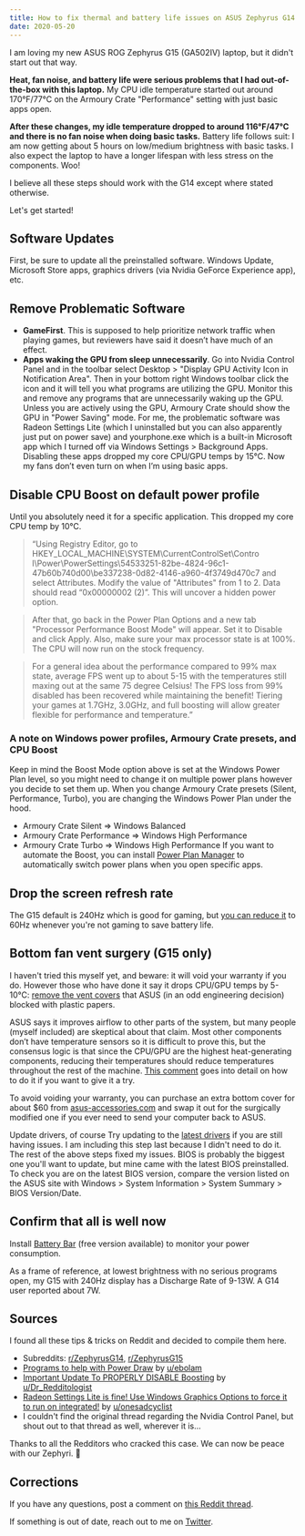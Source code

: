 ```yaml
---
title: How to fix thermal and battery life issues on ASUS Zephyrus G14 and G15
date: 2020-05-20
---
```



I am loving my new ASUS ROG Zephyrus G15 (GA502IV) laptop, but it didn't start out that way.

**Heat, fan noise, and battery life were serious problems that I had out-of-the-box with this laptop.** My CPU idle temperature started out around 170°F/77°C on the Armoury Crate "Performance" setting with just basic apps open.

**After these changes, my idle temperature dropped to around 116°F/47°C and there is no fan noise when doing basic tasks.** Battery life follows suit: I am now getting about 5 hours on low/medium brightness with basic tasks. I also expect the laptop to have a longer lifespan with less stress on the components. Woo!

I believe all these steps should work with the G14 except where stated otherwise.

Let's get started!

## Software Updates
First, be sure to update all the preinstalled software. Windows Update, Microsoft Store apps, graphics drivers (via Nvidia GeForce Experience app), etc.

## Remove Problematic Software
- **GameFirst**. This is supposed to help prioritize network traffic when playing games, but reviewers have said it doesn’t have much of an effect.
- **Apps waking the GPU from sleep unnecessarily**. Go into Nvidia Control Panel and in the toolbar select Desktop > "Display GPU Activity Icon in Notification Area". Then in your bottom right Windows toolbar click the icon and it will tell you what programs are utilizing the GPU. Monitor this and remove any programs that are unnecessarily waking up the GPU. Unless you are actively using the GPU, Armoury Crate should show the GPU in "Power Saving" mode. For me, the problematic software was Radeon Settings Lite (which I uninstalled but you can also apparently just put on power save) and yourphone.exe which is a built-in Microsoft app which I turned off via Windows Settings > Background Apps. Disabling these apps dropped my core CPU/GPU temps by 15°C. Now my fans don’t even turn on when I’m using basic apps.

## Disable CPU Boost on default power profile
Until you absolutely need it for a specific application. This dropped my core CPU temp by 10°C.

> “Using Registry Editor, go to HKEY_LOCAL_MACHINE\SYSTEM\CurrentControlSet\Contro l\Power\PowerSettings\54533251-82be-4824-96c1-47b60b740d00\be337238-0d82-4146-a960-4f3749d470c7 and select Attributes. Modify the value of "Attributes" from 1 to 2. Data should read “0x00000002 (2)”. This will uncover a hidden power option.

> After that, go back in the Power Plan Options and a new tab "Processor Performance Boost Mode" will appear. Set it to Disable and click Apply. Also, make sure your max processor state is at 100%. The CPU will now run on the stock frequency.

> For a general idea about the performance compared to 99% max state, average FPS went up to about 5-15 with the temperatures still maxing out at the same 75 degree Celsius! The FPS loss from 99% disabled has been recovered while maintaining the benefit! Tiering your games at 1.7GHz, 3.0GHz, and full boosting will allow greater flexible for performance and temperature.”

### A note on Windows power profiles, Armoury Crate presets, and CPU Boost
Keep in mind the Boost Mode option above is set at the Windows Power Plan level, so you might need to change it on multiple power plans however you decide to set them up. When you change Armoury Crate presets (Silent, Performance, Turbo), you are changing the Windows Power Plan under the hood.

- Armoury Crate Silent => Windows Balanced
- Armoury Crate Performance => Windows High Performance
- Armoury Crate Turbo => Windows High Performance
If you want to automate the Boost, you can install [Power Plan Manager](https://hamilton-engineering.com/html/ppm-info.html) to automatically switch power plans when you open specific apps.

## Drop the screen refresh rate
The G15 default is 240Hz which is good for gaming, but [you can reduce it](https://www.howtogeek.com/267650/how-to-make-your-120hz-or-144hz-monitor-use-its-advertised-refresh-rate) to 60Hz whenever you're not gaming to save battery life.

## Bottom fan vent surgery (G15 only)
I haven't tried this myself yet, and beware: it will void your warranty if you do. However those who have done it say it drops CPU/GPU temps by 5-10°C: [remove the vent covers](https://www.reddit.com/r/ZephyrusG14/comments/g7kd5b/asus_rog_zephyrus_240_hz_g15_2020_open_vent/) that ASUS (in an odd engineering decision) blocked with plastic papers.

ASUS says it improves airflow to other parts of the system, but many people (myself included) are skeptical about that claim. Most other components don’t have temperature sensors so it is difficult to prove this, but the consensus logic is that since the CPU/GPU are the highest heat-generating components, reducing their temperatures should reduce temperatures throughout the rest of the machine. [This comment](https://www.reddit.com/r/ZephyrusG14/comments/g7kd5b/asus_rog_zephyrus_240_hz_g15_2020_open_vent/fojlg6n/) goes into detail on how to do it if you want to give it a try.

To avoid voiding your warranty, you can purchase an extra bottom cover for about $60 from [asus-accessories.com](https://www.asus-accessories.com/laptop/bottom-case/15-bottom/15-inch-black-bottom-case-for-pc-rog-zephyrus-62351-68130.htm) and swap it out for the surgically modified one if you ever need to send your computer back to ASUS.

Update drivers, of course
Try updating to the [latest drivers](https://www.asus.com/me-en/Laptops/ROG-Zephyrus-G15/HelpDesk_Download/) if you are still having issues. I am including this step last because I didn't need to do it. The rest of the above steps fixed my issues. BIOS is probably the biggest one you'll want to update, but mine came with the latest BIOS preinstalled. To check you are on the latest BIOS version, compare the version listed on the ASUS site with Windows > System Information > System Summary > BIOS Version/Date.

## Confirm that all is well now
Install [Battery Bar](https://batterybarpro.com/) (free version available) to monitor your power consumption.

As a frame of reference, at lowest brightness with no serious programs open, my G15 with 240Hz display has a Discharge Rate of 9-13W. A G14 user reported about 7W.

## Sources
I found all these tips & tricks on Reddit and decided to compile them here.

- Subreddits: [r/ZephyrusG14](https://www.reddit.com/r/ZephyrusG14/), [r/ZephyrusG15](https://www.reddit.com/r/ZephyrusG15/)
- [Programs to help with Power Draw](https://www.reddit.com/r/ZephyrusG14/comments/glmyby/programs_to_help_with_power_draw/) by [u/ebolam](https://www.reddit.com/user/ebolam/)
- [Important Update To PROPERLY DISABLE Boosting](https://www.reddit.com/r/ZephyrusG14/comments/gho535/important_update_to_properly_disable_boosting/?utm_source=share&utm_medium=ios_app&utm_name=iossmf) by [u/Dr_Redditologist](https://www.reddit.com/user/Dr_Redditologist/)
- [Radeon Settings Lite is fine! Use Windows Graphics Options to force it to run on integrated!](https://www.reddit.com/r/ZephyrusG14/comments/gld3lj/radeon_settings_lite_is_fine_use_windows_graphics/) by [u/onesadcyclist](https://www.reddit.com/user/onesadcyclist/)
- I couldn't find the original thread regarding the Nvidia Control Panel, but shout out to that thread as well, wherever it is...

Thanks to all the Redditors who cracked this case. We can now be peace with our Zephyri. 🙏

## Corrections

If you have any questions, post a comment on [this Reddit thread](https://www.reddit.com/r/ZephyrusG15/comments/gnot0f/new_owners_how_to_fix_thermal_fan_noise_battery/).

If something is out of date, reach out to me on <a href={myTwitterUrl}>Twitter</a>.
